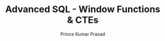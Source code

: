 ---
guideId: SQL-101
moduleId: SQL-10
title: Advanced SQL - Window Functions & CTEs
description: Explore RANK, DENSE_RANK, ROW_NUMBER, and common table expressions (CTEs).
author: Prince Kumar Prasad
author_url: https://www.linkedin.com/in/prince63/
---